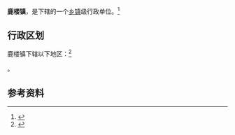 {{中国乡级行政区|32/03/22/113/000}}

'''鹿楼镇'''，是{{PRC admin/fullname|32/03/22/113/000|3}}下辖的一个[[乡镇|乡镇]]级行政单位。<ref>{{PRC admin/ref sgc|{{PRC admin/parent|32/03/22/113/000}}}}</ref>

== 行政区划 ==

鹿楼镇下辖以下地区：<ref>{{PRC admin/ref sgc|32/03/22/113/000}}</ref>

{{PRC admin/children|32/03/22/113/000}}。

== 参考资料 ==

{{reflist}}

{{行政区划小作品}}
{{PRC admin/navcat|32/03/22/113/000}}